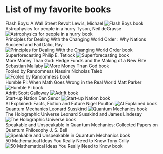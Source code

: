
# List of my favorite books
<div className="book">
    Flash Boys: A Wall Street Revolt
    Lewis, Michael
    <Image src={FlashBoys} alt="Flash Boys book" height={100} className="center-image" />
</div>

<div className="book">
Astrophysics for people in a hurry
Tyson, Neil deGrasse
<Image src={AstroPhysics} alt="Astrophysics for people in a hurry book" height={100} className="center-image" />
</div>
<div className="book">
Principles for Dealing With the Changing World Order : Why Nations Succeed and Fail
Dalio, Ray
<Image src={Principles} alt="Principles for Dealing With the Changing World Order book" height={100} className="center-image" />
</div>

<div className="book">
Superforecasting
Philip E. Tetlock
<Image src={Superforecasting} alt="Superforecasting book" height={100} className="center-image" />
</div>


<div className="book">
More Money Than God: Hedge Funds and the Making of a New Elite
Sebastian Mallaby
<Image src={MoreMoney} alt="More Money Than God book" height={100} className="center-image" />
</div>


<div className="book">
Fooled by Randomness
Nassim Nicholas Taleb
<Image src={Fooled} alt="Fooled by Randomness book" height={100} className="center-image" />
</div>

<div className="book">
Humble Pi: When Math Goes Wrong in the Real World
Matt Parker
<Image src={HumblePi} alt="Humble Pi book" height={100} className="center-image" />
</div>


<div className="book">
Adrift
Scott Galloway
<Image src={Adrift} alt="Adrift book" height={100} className="center-image" />
</div>

<div className="book">
Start-up Nation
Dan Senor
<Image src={Start} alt="Start-up Nation book" height={100} className="center-image" />
</div>


<div className="book">
AI Explained: Facts, Fiction and Future
Nigel Poulton
<Image src={AIExplained} alt="AI Explained book" height={100} className="center-image" />
</div>

<div className="book">
Quantum Mechanics
Leonard Susskind
<Image src={Quantum} alt="Quantum Mechanics book" height={100} className="center-image" />
</div>


<div className="book">
The Holographic Universe
Leonard Susskind and James Lindesay
<Image src={Holographic} alt="The Holographic Universe book" height={100} className="center-image" />
</div>

<div className="book">
Speakable and Unspeakable in Quantum Mechanics: Collected Papers on Quantum Philosophy
J. S. Bell
<Image src={Speakable} alt="Speakable and Unspeakable in Quantum Mechanics book" height={100} className="center-image" />
</div>

<div className="book">
50 Mathematical Ideas You Really Need to Know
Tony Crilly
<Image src={MathIdeas} alt="50 Mathematical Ideas You Really Need to Know book" height={100} className="center-image" />
</div>
